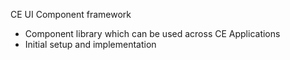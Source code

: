 CE UI Component framework
- Component library which can be used across CE Applications
- Initial setup and  implementation